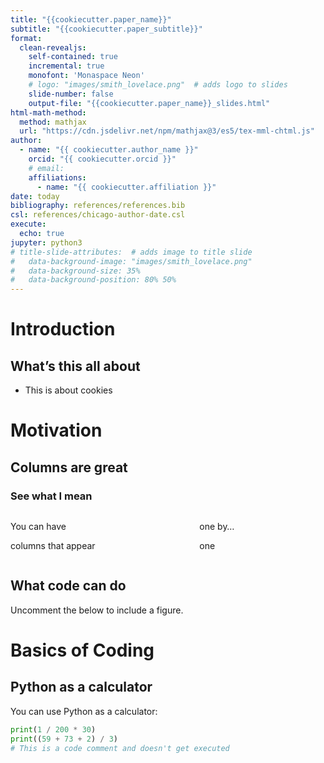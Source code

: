 ```yaml
---
title: "{{cookiecutter.paper_name}}"
subtitle: "{{cookiecutter.paper_subtitle}}"
format: 
  clean-revealjs:
    self-contained: true
    incremental: true
    monofont: 'Monaspace Neon'
    # logo: "images/smith_lovelace.png"  # adds logo to slides
    slide-number: false
    output-file: "{{cookiecutter.paper_name}}_slides.html"
html-math-method:
  method: mathjax
  url: "https://cdn.jsdelivr.net/npm/mathjax@3/es5/tex-mml-chtml.js"
author:
  - name: "{{ cookiecutter.author_name }}"
    orcid: "{{ cookiecutter.orcid }}"
    # email:
    affiliations:
      - name: "{{ cookiecutter.affiliation }}"
date: today
bibliography: references/references.bib
csl: references/chicago-author-date.csl
execute:
  echo: true
jupyter: python3
# title-slide-attributes:  # adds image to title slide
#   data-background-image: "images/smith_lovelace.png"
#   data-background-size: 35%
#   data-background-position: 80% 50%
---
```


# Introduction {background-color="#bb80bc" transition="fade-out"}

## What's this all about {transition="fade-in slide-out"}

- This is about cookies


# Motivation {background-color="#40666e" transition="fade-in fade-out"}

## Columns are great
### See what I mean {.nostretch}

:::: {.columns}
::: {.column}
::: {.fragment}
You can have
:::
::: {.fragment}
columns that appear
:::
:::

::: {.column}
::: {.fragment}
one by...
:::
::: {.fragment}
one
:::
:::
::::

## What code can do

Uncomment the below to include a figure.
<!-- ![This is a figure caption](outputs/figure.pdf) -->

# Basics of Coding {background-color="#40666e" transition="fade-in fade-out"}

## Python as a calculator

::: {.fragment}
You can use Python as a calculator:
```python
print(1 / 200 * 30)
print((59 + 73 + 2) / 3)
# This is a code comment and doesn't get executed
```
:::
